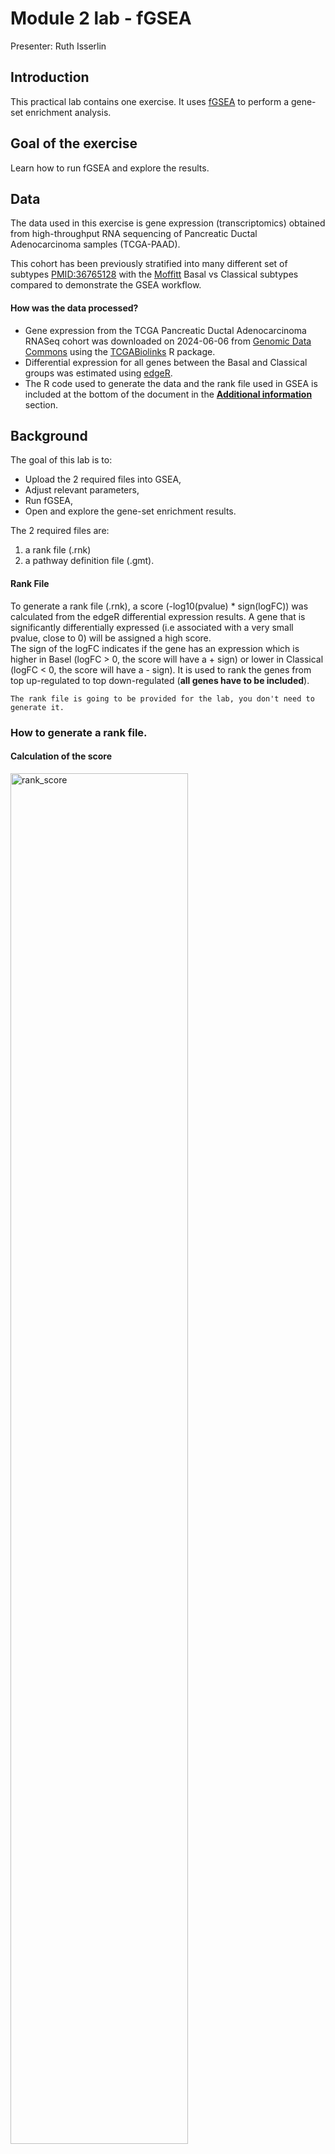 # Module 2 lab - fGSEA {#gsea-lab}

Presenter: Ruth Isserlin

## Introduction

This practical lab contains one exercise. It uses [fGSEA](https://github.com/alserglab/fgsea) to perform a gene-set enrichment analysis. 

## Goal of the exercise

Learn how to run fGSEA and explore the results.

## Data

The data used in this exercise is gene expression (transcriptomics) obtained from high-throughput RNA sequencing of Pancreatic Ductal Adenocarcinoma samples (TCGA-PAAD). 

This cohort has been previously stratified into many different set of subtypes [PMID:36765128](https://pubmed.ncbi.nlm.nih.gov/36765128/) with the [Moffitt](https://pubmed.ncbi.nlm.nih.gov/26343385/) Basal vs Classical subtypes compared to demonstrate the GSEA workflow.

#### How was the data processed?

  * Gene expression from the TCGA Pancreatic Ductal Adenocarcinoma RNASeq cohort was downloaded on 2024-06-06 from [Genomic Data Commons ](https://portal.gdc.cancer.gov/) using the [TCGABiolinks](https://bioconductor.org/packages/release/bioc/html/TCGAbiolinks.html) R package.
  * Differential expression for all genes between the Basal and Classical groups was estimated using [edgeR](http://www.ncbi.nlm.nih.gov/pubmed/19910308).
  * The R code used to generate the data and the rank file used in GSEA is included at the bottom of the document in the [**Additional information**](#additional_information) section. 

## Background

The goal of this lab is to:

  * Upload the 2 required files into GSEA, 
  * Adjust relevant parameters, 
  * Run fGSEA, 
  * Open and explore the gene-set enrichment results. 
  
The 2 required files are:

  1. a rank file (.rnk) 
  1. a pathway definition file (.gmt).

#### Rank File
To generate a rank file (.rnk),  a score (-log10(pvalue) * sign(logFC)) was calculated from the edgeR differential expression results. A gene that is significantly differentially expressed (i.e associated with a very small pvalue, close to 0) will be assigned a high score.<br>The sign of the logFC indicates if the gene has an expression which is higher in Basel (logFC > 0, the score will have a + sign) or lower in Classical (logFC < 0, the score will have a - sign). It is used to rank the genes from top up-regulated to top down-regulated (**all genes have to be included**). 



```block
The rank file is going to be provided for the lab, you don't need to generate it. 
```

### How to generate a rank file. 

#### Calculation of the score

<img src="./Module2/gsea/images/calculate_score.png" alt="rank_score" width="75%" />

<img src="./Module2/gsea/images/GSEA_KS.png" alt="GSEA_KS" width="100%" />

#### Generation of the rank file
Select the gene names and score columns and save the file as tab delimited with the extension .rnk

<img src="./Module2/gsea/images/make_rank_file.png" alt="generate rank" width="75%" />

#### Pathway defintion file
The second file that is needed for GSEA is the pathway database, a file with the .gmt extension. The pathway database (.gmt) used for the GSEA analysis was downloaded from <http://baderlab.org/GeneSets>. This file contains gene-sets obtained from  MsigDB-c2 and Hallmarks, NCI, Biocarta, IOB, Netpath, HumanCyc, Reactome, Panther, Pathbank, WikiPathways and the Gene Ontology (GO) databases. 

```block
You don't need to perform this step for the exercise, the .gmt file will be given to you. <br>
```


Go to:

  * http://download.baderlab.org/EM_Genesets/
  * Click on May_01_2025/
  * Click on Human/
  * Click on symbol/
  * Save the Human_GOBP_AllPathways_noPFOCR_no_GO_iea...gmt file on your computer

<img src="./Module2/gsea/images/saving_gmt.png" alt="saving_gmt" width="90%" />

The .gmt is a tab delimited text file which contains one gene-set per row. For each gene-set (row), the first 2 columns contain the name and the description of the gene-set and the remaining columns contain the list of genes included in the gene-set. It is possible to create a custom gene-set using Excel or R. 

<img src="./Module2/gsea/images/gmt_format.png" alt="get_gmt" width="90%" />

GSEA performs a gene-set enrichment analysis using a modified Kolmogorov-Smirnov statistic.  The output result consists of summary tables displaying enrichment statistics for each gene-set (pathway) that has been tested.


### Start the exercise

Before starting this exercise, download the 2 required files:

```block
Right click on link below and select "Save Link As...".

Place it in the corresponding module directory of your CBW work directory.
```

* [Human_GOBP_AllPathways_noPFOCR_no_GO_iea_May_01_2025_symbol.gmt](./Module2/gsea/data/Human_GOBP_AllPathways_noPFOCR_no_GO_iea_May_01_2025_symbol.gmt)
* [TCGA-PAAD_GDC_Subtype_Moffitt_BasalvsClassical_ranks.rnk](./Module2/gsea/data//TCGA-PAAD_GDC_Subtype_Moffitt_BasalvsClassical_ranks.rnk)


### Step1.

Load required libraries.

```r

# List of required packages
required_packages <- c(
  "tidyverse",     # Data manipulation and visualization
  "GSA",           # Gene set analysis
  "RCurl",         # HTTP requests
  "fgsea",         # fast GSEA
  "data.table",    # for formatting the results
  "ggridges",      # Ridgeline plots
  "clusterProfiler", # for the gsea plots
  "enrichplot"# for the gsea plots
)

# Install any missing packages
installed <- rownames(installed.packages())
for (pkg in required_packages) {
  if (!(pkg %in% installed)) {
    install.packages(pkg)
  }
}

# Load all packages
invisible(lapply(required_packages, library, character.only = TRUE))

```


### Step 2.

Set up parameters need for the analysis.  

```r
# defined in the paramters at top of notebook

#directory where all the data files are found.  
working_dir <- "./data/"

#directory where all the data files are found.  
output_dir <- "./generated_data/"
if(!exists(output_dir)){
  dir.create(output_dir)
}

#The name to give the analysis in GSEA - for example
analysis_name <- "Basal_vs_Classical"

#rank file to use in GSEA analysis.  
rnk_file <- "TCGA-PAAD_GDC_Subtype_Moffitt_BasalvsClassical_ranks.rnk"

#set the gmt file you want to use if you don't want to use the latest gmt file.
# For example, if you set dest_gmt_file =="" the below script will automatically
# download the latest gmt file from baderlab webstie.  If it is set then it
# will use the file specified.  
dest_gmt_file = "Human_GOBP_AllPathways_noPFOCR_no_GO_iea_May_01_2025_symbol.gmt"
```

### Step 3.

Download the latest pathway definition file

Only Human, Mouse, Rat, and Woodchuck gene set files are currently available on the baderlab downloads site. If you are working with a species other than human (and it is either rat,mouse or woodchuck) change the gmt_url below to the correct species. Check here to see all available species.

```r
#flag to trigger download of latest gmt file - change to TRUE 
# if you want to check the website and download the latest
# version instead of using the specified May 01, 2025 version. 
downlaod_latest_version = FALSE

if((dest_gmt_file == "") && download_latest_version){
  gmt_url = "http://download.baderlab.org/EM_Genesets/current_release/Human/symbol/"
  
  #list all the files on the server
  filenames = getURL(gmt_url)
  tc = textConnection(filenames)
  contents = readLines(tc)
  close(tc)
  
  #get the gmt that has all the pathways and does not include terms 
  # inferred from electronic annotations(IEA)
  #start with gmt file that has pathways only and GO Biological Process only.
  rx = gregexpr("(?<=<a href=\")(.*.GOBP_AllPathways_noPFOCR_no_GO_iea.*.)(.gmt)(?=\">)",
    contents, perl = TRUE)
  gmt_file = unlist(regmatches(contents, rx))
  
  dest_gmt_file <- file.path(output_dir,gmt_file )
  
  #check if this gmt file already exists
  if(!file.exists(dest_gmt_file)){
    download.file(
      paste(gmt_url,gmt_file,sep=""),
      destfile=dest_gmt_file
    )
  }
}else if(!downlaod_latest_version){
  
  gmt_url = "http://download.baderlab.org/EM_Genesets/May_01_2025/Human/symbol/"
 gmt_file = "Human_GOBP_AllPathways_noPFOCR_no_GO_iea_May_01_2025_symbol.gmt"
  
  #download the specific file specified above
  dest_gmt_file <- file.path(working_dir,gmt_file)
  
  if(!file.exists(dest_gmt_file)){
    download.file(
      paste(gmt_url,gmt_file,sep=""),
      destfile=dest_gmt_file
    )
  } 
  file.copy(dest_gmt_file,to = output_dir)
}
```

Load your gmt file

```r
capture.output(all_gs <- GSA.read.gmt(dest_gmt_file) ,file="gsa_load.out")
names(all_gs$genesets) <- all_gs$geneset.names
```


### Step 4.

Load your Rank file  

```r
current_ranks <- read.table(file.path(working_dir,rnk_file),header=TRUE,sep = "\t")
    fgsea_ranks <- current_ranks[,2]
    names(fgsea_ranks) <- current_ranks[,1]
 
current_ranks <- fgsea_ranks
 
#remove duplicated genes
duplicated_gene_names <-   
      names(current_ranks)[which(duplicated(names(current_ranks)))]
    current_ranks <- current_ranks[which(!names(current_ranks) %in% 
                                           duplicated_gene_names)]

current_ranks <- sort(current_ranks,decreasing = TRUE)
```


### Step 5.

Run fGSEA - Adjust parameters

[fGSEA](https://bioconductor.org/packages/release/bioc/html/fgsea.htm) is an R package that runs a fast Gene Set Enrichment Analysis.

In the below command the following options have been specified:

  * pathways - list of genesets to use for the calculation
  * stats - genes and their associated statistic, sorted
  * max_size - maximum size for individual gene sets. In GSEA interface this is set to 500 but we prefer to use a more stringent setting of 200.
  * min_size - minimum size for individual gene sets
  * gseaParam - GSEA parameter value

```block
gseaParam - GSEA parameter value.  All ranks will be raised to this power when calculating the ES scores.  Equivalent to the weight in the original GSEA algorithm.  
```

```r
current_fgsea_results <- fgsea::fgsea(all_gs$genesets, 
                                      current_ranks,
                                      minSize=15,
                                      maxSize = 500
                                      )
```



```block
Set **gseaParam** to 2 if you want to add more weight on the most top up-regulated and top down-regulated. <br> **2** is a more stringent parameter and it will result in less gene-sets significant under FDR <0.05.
```

### Step 6. 

Examining the results

Get the top results and visualize as table

```r
topPathwaysUp <- current_fgsea_results[ES > 0][head(order(pval), n=10), pathway]
topPathwaysDown <- current_fgsea_results[ES < 0][head(order(pval), n=10), pathway]
topPathways <- c(topPathwaysUp, rev(topPathwaysDown))
plotGseaTable(all_gs$genesets[topPathways], current_ranks, current_fgsea_results, 
              gseaParam=0.5)
```


When examining the results there are a few things to look for:

Check the number of gene-sets that have been used for the analysis.   

```block
 A small number (a few hundred genesets if using baderlab genesets) could indicate an issue with identifier mapping.
```

Check the number of sets that have FDR less than 0.25 – in order to determine what thresholds to start with when creating the enrichment map. It is not uncommon to see a thousand gene sets pass the threshold of FDR less than 0.25. FDR less than 0.25 is a very lax threshold and for robust data we can set thresholds of FDR less than 0.05 or lower.

Number of pathways with corrected pvalue < 0.05

```r
length(which(current_fgsea_results$padj < 0.05))
```

Number of pathways with corrected pvalue < 0.01

```r
length(which(current_fgsea_results$padj < 0.01))
```

Number of Basal (up -regulated) pathways with corrected pvalue < 0.05

```r
length(which(current_fgsea_results$padj < 0.05 & current_fgsea_results$ES > 0))
```

Number of Classical (down -regulated) pathways with corrected pvalue < 0.05

```r
length(which(current_fgsea_results$padj < 0.05 & current_fgsea_results$ES < 0))
```


5e. Explore the tabular format of the results.

#### Basal

```r
topPathwaysUp <- current_fgsea_results[ES > 0][head(order(pval), n=5), pathway]

top_basal_hits <- current_fgsea_results[which(current_fgsea_results$pathway %in% topPathwaysUp),]

#format the pathway name colum so that it is easier to see the whole table
top_basal_hits$pathway <- substr(top_basal_hits$pathway, start = 1, stop=25)

top_basal_hits
```


#### Classical

```r
topPathwaysDown <- current_fgsea_results[ES < 0][head(order(pval), n=5), pathway]

top_classical_hits <- current_fgsea_results[which(current_fgsea_results$pathway %in% topPathwaysDown),]

#format the pathway name colum so that it is easier to see the whole table
top_classical_hits$pathway <- substr(top_classical_hits$pathway, start = 1, stop=25)

top_classical_hits
```
### Step 7

Visualize the top results as different sorts of plots, as demonstrated in the first part of the lab.

#### GSEA style Enrichment Plots

In order to create GSEA Enrichment plots we need to use the package:
  * [ClusterProfiler](https://bioconductor.org/packages/devel/bioc/html/clusterProfiler.html) and 
  * [enrichplot](https://bioconductor.org/packages/devel/bioc/html/enrichplot.html)

Clusterprofiler runs with its own set of pathways that it parses from GO or KEGG or MSigDB or other sources that are coded into the package.  It does not take as input the standard GMT file. If you want to use your own pathway definitions you need to translate it into a dataframe where for every gene in a given pathway there is a row with the pathway name and the gene.  

In order to generate an enrichment plot with enrichplot we need the fgsea results in the datastructure returned by Clusterprofiler.  To run fGSEA in this way we need:
  * the ranks file, as before
  * the pathways as a data frame.  
  
Below we show how to run fGSEA using the ClusterProfiler package and user supplied pathway definitions.  

```r
#translate our all_gs gmt file into a dataframe.
TERMS = cbind.data.frame(
    name = rep( names(all_gs$genesets), unlist(lapply(all_gs$genesets, FUN=function(x){length(x)})) ),
    gene = unlist(all_gs$genesets)
  )

# specify the gene ranks, and make sure it is in descending order. 
  gsea_scores <- current_ranks
  #names(gsea_scores) <-  ranks
  gsea_scores <- sort(gsea_scores, decreasing = TRUE)
  gsea_scores <- gsea_scores[!is.na(gsea_scores)]
  # Set a seed for reproducibility (optional)
  set.seed(123)

  #Run fgsea using clusterProfiler. 
  selected_gsea <- clusterProfiler::GSEA(
    geneList = gsea_scores,
    TERM2GENE = TERMS,
    minGSSize = 15,
    maxGSSize = 500,
    pvalueCutoff = 10,
    verbose = T,
    pAdjustMethod = "fdr",
    scoreType = 'std',
    eps = 0,
    #seed = myseed
  )

```

Print out a few of the top enrichment plots

```r
all_figures <- list()

#gerenrate GSEA plots for a few of the Top Up genesets that we have already seen in the initial analysis
rows_to_use <- which(selected_gsea@result$ID %in% topPathwaysDown)

for(i in 1:length(rows_to_use)){
  row_number = rows_to_use[i]
  
  #format the title for the enrichment plot
  pw_des <- selected_gsea@result$Description[row_number]
  pw_pval <- selected_gsea@result$pvalue[row_number]
  pw_pval <- format(pw_pval, scientific = F, digits = 3)
  pw_qval <- selected_gsea@result$p.adjust[row_number]
  pw_qval <- format(pw_qval, scientific = F, digits = 3)
  pw_nes <- selected_gsea@result$NES[row_number]
  pw_nes <- format(pw_nes, scientific = F, digits = 2)
  pw_es <- selected_gsea@result$enrichmentScore[row_number]
  pw_es <- format(pw_es, scientific = F, digits = 2)
  mytitle <- glue::glue('{pw_des}\n(pval: {pw_pval}, qval: {pw_qval}, NES: {pw_nes}, ES: {pw_es})')
  

  figure <- enrichplot::gseaplot2(
    selected_gsea,
    geneSetID =  1,
    title = mytitle,
    color = "green2",
    base_size = 12,
    rel_heights = c(1.5, 0.5, 1),
    subplots = 1:3,
    pvalue_table = F,
    ES_geom = "line"
  )
  
  all_figures[[i]] <- figure 
}

```

```r
  capture.output(print(all_figures[1:3]),file = "figure_outputs.txt")
```



#### Bar plots

  * top pathways associated with classical 

```r
topPathwaysDown <- current_fgsea_results[ES < 0][head(order(pval), n=20), pathway]

enrichment_results_topdown <-current_fgsea_results[which(current_fgsea_results$pathway %in% topPathwaysDown),]

#change the name to be just the first part of the name
enrichment_results_topdown$pathway <- unlist(lapply(enrichment_results_topdown$pathway, FUN=function(x){unlist(strsplit(x,split = "%"))[1]}))

##Calculate a score
enrichment_results_topdown$score = -log10(as.numeric(enrichment_results_topdown$pval))

enrichmentTidy <- enrichment_results_topdown %>%
  as_tibble() %>%
  arrange(desc(score)) %>%
  slice_head(n = 20)

p = ggplot(enrichmentTidy, aes(reorder(pathway, score), score)) +
  geom_col(aes(fill = score), width=0.8) +
  scale_fill_gradient(low = "#C1F6F8", high = "#00BFC4")+
  coord_flip() +
  labs(x="", y="Normalized Enrichment Score",
       title="Pathway enrichment analysis - \nClassical PDAC") + 
  theme_minimal()

p
```

```r
##YOUR TURN##

## Generate the same bar plot for the top 20 Basal results.  
## Change the colour of the bars to a different colour as 
## they are a different phenotype than the Classical set.
```

#### Dot plot

  * top pathways associated with classical 
  
```r

p = ggplot(enrichment_results_topdown, aes(
  y = fct_reorder(pathway, score),
  x = score,
  color = score,
  size = score
)) +
  geom_point() +
  scale_color_gradientn(
    colours = c("lightpink", "lightblue", "blue"),
    trans = "log10",
    guide = guide_colorbar(reverse = FALSE, order = 1)
  ) +
  scale_size_continuous(range = c(4, 8)) +
  theme_bw(base_size = 12) +
  xlab("score -log10(adj pvalue)") +
  ylab(NULL) +
  ggtitle("Pathway Enrichment Analysis - \n Classical PDAC") +
  theme(
    axis.text.y = element_text(size = 7)
  )
p
```
```r
##YOUR TURN##

## Generate the same dot plot for the top 20 Basal results.  
## Change the colour of the bars to a different colour  range as 
## they are a different phenotype than the Classical set.
```



#### Ridge plots

  * top pathways associated with either class

```r
# Filter top pathways, e.g., by adjusted p-value
topPathways <- current_fgsea_results[padj < 0.05][order(padj)][1:10]

# Create a data.frame for plotting with the gene ranks for each of the top pathways
ridge_data <- rbindlist(lapply(topPathways$pathway, function(pw) {
  genes <- all_gs$genesets[[pw]]
  data.frame(
    gene = genes,
    stat = current_ranks[genes],
    pathway = pw
  )
}))


# get NES for each of the top pathways
nes_map <- setNames(topPathways$NES, topPathways$pathway)

# Add NES values to ridge_data
ridge_data$NES <- nes_map[ridge_data$pathway]

#change the name to be just the first part of the name (because the actual names are too long)
ridge_data$pathway <- unlist(lapply(ridge_data$pathway, FUN=function(x){unlist(strsplit(x,split = "%"))[1]}))

#get rid of na values for genes found in the gene set but not ranked in our dataset.
ridge_data <- ridge_data[!is.na(ridge_data$stat),]

ggplot(ridge_data, aes(x = stat, y = reorder(pathway, NES), fill = NES)) +
  geom_density_ridges(scale = 2, alpha = 0.8) +
  scale_fill_gradient2(
    low = "blue", mid = "white", high = "red", midpoint = 0,
    name = "NES"
  ) +
  theme_ridges() +
  theme(legend.position = "right",axis.text.y = element_text(size = 6)) +
  labs(
    title = "Ridgeplot of Gene Stats\n for Top Enriched Pathways",
    x = "Gene-level Statistic",
    y = "Pathway"
  )
```


### Step 8

The above plots are only showing a small piece of the underlying data.  Ideally we would like to visualize all the signficant results in one figure.  To do that we need to use [Cytoscape](https://cytoscape.org/).  Unfortunately that is beyond the scope of this current workshop but we will demo it quickly at the end of the workshop.

Output the results so we can visualize the results with programs like cytoscape. In order to do that we need to format the fGSEA output as a file that would be created by GSEA.  

Required columns include:
  * pathway name
  * pathway description
  * Details column - found in the GSEA results file but it is not used by Cytoscape
  * size - gene set size
  * ES - enrichment score
  * NES - normalized enrichment score
  * Pval - empirical p-value
  * Padj  - adjusted p-value
  * FWER 
  * Rank at max - the rank of the gene when the ES score is at is max/min
  * leading edge genes - the set of genes that contribute to the enrichment of this set.

Create a function to output the properly formatted fgsea result.  

The Function requires:
  * current_fgsea_results - fgsea results returned
  * current_results_dir - directory to the resulting file
  * current_sample - name to give the file

```r
write_sample_fgsea_results<- function(current_fgsea_results, current_results_dir, 
                                       current_sample){
    
  current_sample <- current_sample
  
    current_sample_directory_fullpath <- file.path(current_results_dir, current_sample)
    if(!dir.exists(current_sample_directory_fullpath)){
      dir.create(current_sample_directory_fullpath)
    }
  
    #calculate the rank at max
    #fgsea returns the leading edge.  Just need to extract the highest rank from 
    # set to get the rank at max
    calculated_rank_at_max <- apply(current_fgsea_results,1,FUN=function(x){ max(which(names(current_ranks) %in% unlist(x[8])))})
    
    
    fakeenr_current_sample <- cbind(current_fgsea_results$pathway,
                                     current_fgsea_results$pathway,
                                     "Details",
                                     current_fgsea_results$size,
                                     current_fgsea_results$ES,
                                     current_fgsea_results$NES,
                                     current_fgsea_results$pval,
                                     current_fgsea_results$padj,
                                     0,
                                     calculated_rank_at_max,
                                     apply(current_fgsea_results,1,
                                           FUN=function(x){paste(unlist(x[8]),collapse=",")})) 
    
    colnames(fakeenr_current_sample) <- c("name","description","GS details","SIZE","ES","NES","pval","padj","FWER","Rank at Max","leading edge genes")
    
    fakeenr_filename <- paste0(current_sample, "_fgsea_enr_results.txt",sep="")
    fakeenr_filename_docker <- file.path(current_sample_directory_fullpath,fakeenr_filename)
    
    write.table(fakeenr_current_sample ,
                fakeenr_filename_docker,
                col.name=TRUE,sep="\t",row.names=FALSE,quote=FALSE,fileEncoding="latin1")
    
    # "upload" the files to the host machine and replace each path with the host machine path
    
    #create a fake expression file
    fakeexp <- data.frame(name = names(current_ranks), 
                          description = names(current_ranks),current_ranks)
    fakeexp_filename <- paste0(current_sample,"fakeexpression.txt",sep="")
    fakeexp_name_docker <- file.path( current_sample_directory_fullpath,fakeexp_filename)

    write.table(fakeexp,
                fakeexp_name_docker,
                col.name=TRUE,sep="\t",row.names=FALSE,quote=FALSE,fileEncoding="")
    
    
    #create a rank expression file
    fakernk <- data.frame(name = names(current_ranks), 
                          current_ranks)
    fakernk_filename <- paste0(current_sample,"fakeranks.rnk",sep="")
    fakernk_name_docker <- file.path( current_sample_directory_fullpath,fakernk_filename)

    write.table(fakernk,
                fakernk_name_docker,
                col.name=TRUE,sep="\t",row.names=FALSE,quote=FALSE,fileEncoding="")
    
      
}
```


```r
#write out the fgsea results for this dataset
write_sample_fgsea_results(current_fgsea_results,output_dir,analysis_name)
```

```r
##YOUR TURN##

## Using the file we just created try and create an enrichment map   
## in Cytoscape - see the bonus work for example notebooks with the 
## detailed instructions
```

[Link to information about GSEA results](http://www.baderlab.org/CancerStemCellProject/VeroniqueVoisin/AdditionalResources/GSEA#GSEA_enrichment_scores_and_statistics)


## Additional information {#additional_information}

[More on GSEA data format](http://www.broadinstitute.org/cancer/software/gsea/wiki/index.php/Data_formats) 

[More on processing the RNAseq using EdgeR and generate the .rank file](https://baderlab.github.io/Cytoscape_workflows/EnrichmentMapPipeline/supplemental_protocol1_rnaseq.html)

[More on which .gmt file to download from the Baderlab gene-set file](http://download.baderlab.org/EM_Genesets/), select current release, Human, symbol, Human_GOBP_AllPathways_no_GO_iea_….gmt

[More on GSEA : link to the Baderlab wiki page on GSEA](http://www.baderlab.org/CancerStemCellProject/VeroniqueVoisin/AdditionalResources/GSEA)

## Bonus - Automation. 

Run analysis directly from R for easy integration into existing pipelines.

```block

Try out Cytoscape - following this tutorial - https://baderlab.github.io/CBW_Pathways_2024/cytoscape_mod3.html

Create an enrichment map from g:profiler or GSEA results - 
  * https://baderlab.github.io/CBW_Pathways_2024/gprofiler_mod3.html
  * https://baderlab.github.io/CBW_Pathways_2024/gsea_mod3.html

Instead of using the GSEA application you can run it directly from R using the GSEA java jar that can be easily used within the workshop docker image (workshop_base_image) that you setup duing your prework.

Follow the step by step instructions on how to run from R here - https://risserlin.github.io/CBW_pathways_workshop_R_notebooks/run-gsea-from-within-r.html

First, make sure your environment is set up correctly by following there instructions - https://risserlin.github.io/CBW_pathways_workshop_R_notebooks/setup.html
```
